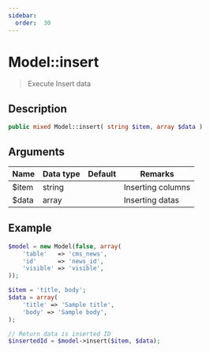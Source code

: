 ```yaml
---
sidebar:
  order:  30
---
```


# Model::insert

> Execute Insert data

## Description

```php
public mixed Model::insert( string $item, array $data )
```

## Arguments

| Name  | Data type | Default | Remarks           |
| ----- | --------- | ------- | ----------------- |
| $item | string    |         | Inserting columns |
| $data | array     |         | Inserting datas   |

## Example

```php title="Controller"
$model = new Model(false, array(
    'table'   => 'cms_news',
    'id'      => 'news_id',
    'visible' => 'visible',
));

$item = 'title, body';
$data = array(
    'title' => 'Sample title',
    'body' => 'Sample body',
);

// Return data is inserted ID
$insertedId = $model->insert($item, $data);
```
